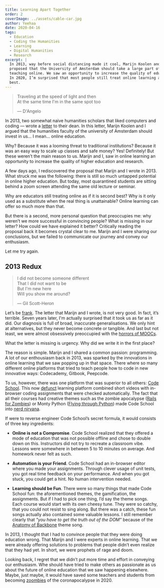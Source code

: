 ```yaml
---
title: Learning Apart Together
order: 2
coverImage: ../assets/cable-car.jpg
author: Yeehaa
date: 2020-04-16
tags: 
  - Education
  - Coding the Humanities
  - Learning
  - Digital Humanities
  - Research
excerpt: | 
  In 2013, way before social distancing made it cool, Marijn Koolen and I
  proposed that the University of Amsterdam should take a large part of their
  teaching online. We saw an opportunity to increase the quality of education.
  In 2020, I’m surprised that most people still treat online learning as second
  best.
---
```


> Traveling at the speed of light and then   
> At the same time I'm in the same spot too
>
> &mdash; D'Angelo

In 2013, two somewhat naive humanities scholars that liked computers and coding
&mdash; wrote a [letter](https://gist.github.com/marijnkoolen/6208750) to their dean. In this letter, Marijn Koolen and I argued that the humanities faculty of the university of Amsterdam should invest in us&hellip; I mean&hellip; online education. 

Why? Because it was a looming threat to traditional institutions? Because it was
an easy way to scale up classes and safe money? Yes! Definitely! But these
weren’t the main reason to us. Marijn and I, saw in online learning an opportunity to increase the quality of higher education and research.

A few days ago, I rediscovered the proposal that Marijn and I wrote in 2013. What struck me was the following: there is still so much untapped potential in online higher education. But today, most quarantined students are sitting behind a zoom screen attending the same old lecture or seminar. 

Why are educators still treating online as if it is second best? Why is it only used as a substitute when the real thing is unattainable? Online learning can offer so much more than that.

But there is a second, more personal question that preoccupies me: why weren’t we more successful in convincing people? What is missing in our letter? How could we have explained it better? Critically reading the proposal back it becomes crystal clear to me. Marijn and I were sharing our conclusions, but we failed to communicate our journey and convey our enthusiasm. 

Let me try again.

## 2013 Redux

> I did not become someone different   
> That I did not want to be   
> But I'm new here   
> Will you show me around?
>
> &mdash; Gil Scott-Heron

Let’s be [frank](https://www.uva.nl/profiel/v/r/f.p.i.m.vanvree/f.p.i.m.vanvree.html?cb). The letter that Marijn and I wrote, is not very good. In
fact, it’s terrible. Seven years later, I'm  actually surprised that it took us
as far as it did. Our diagnosis is full of broad, inaccurate generalisations. We
only hint at alternatives, but they never become concrete or tangible. And last
but not least, we were almost obsessively preoccupied with the [horrors of
MOOCs](https://www.mooc-list.com/tags/horror).

What the letter is missing is urgency. Why did we write it in the first place?

The reason is simple. Marijn and I shared a common passion: programming. A lot
of our enthousiasm back in 2013, was sparked by the innovations in online
learning that we saw popping up in that space. There where so many different online platforms that tried to teach people how to code in new innovative ways: Codecademy, Gitbook, Peepcode.

To us, however, there was one platform that was superior to all others: [Code
School](https://www.youtube.com/channel/UCUFbBYzSUafxMpUbTmroGhg). This now
[defunct](https://techcrunch.com/2015/01/26/online-learning-service-pluralsight-acquires-code-school-for-36-million/?guccounter=1&guce_referrer=aHR0cHM6Ly93d3cuZ29vZ2xlLmNvbS8&guce_referrer_sig=AQAAAKl1FdHKIHpcP0q6mq-o9wLOibALGWj_ggQv8xHqEgvJPip7Sz4Ks27-LI3MxGdo55-Lp8l9WkpuOgkjHawCRFAqu3lupNqIZa8BeiqIGT6mYi403dQ5obyfXPlDdM9RQLJECFx0F-C8Apc-6_riKxRY-dEz8jLQcmrRu76nh52a)
learning platform combined short videos with in-browser coding assignments that
were checked automatically. The fact that all their courses had creative themes
such as the zombie apocalypse ([Rails for
Zombies](https://www.youtube.com/watch?v=k4Zg6cLPO4Q)) or Monty Python ([Flying
through Python](https://www.youtube.com/watch?v=-INpnJROvgM)) made Code School into [nerd nirvana](https://www.youtube.com/watch?v=FklUAoZ6KxY).

If were to reverse engineer Code School’s secret formula, it would consists of three key ingredients:

+ **Online is not a Compromise**. Code School realized that they offered a mode of education that was not possible offline and chose to double down on this. Instructors did not try to recreate a classroom vibe. Lessons were somewhere in between 5 to 10 minutes on average. And homework never felt as such.

+ **Automation is your Friend**. Code School had an in-browser editor where you made your assignments. Through clever usage of unit tests, you got real time feedback on your performance. And when you got stuck, you could get a hint. No human intervention needed.

+ **Learning should be Fun**. There were so many things that made Code School fun: the aforementioned themes, the gamification, the assignments. But if I had to pick one thing, I’d say the theme songs. Each course would start with its own cheesy tune. They were so catchy, that you could not resist to sing along. But there was a catch, these fun songs actually also contained some valuable lessons. I still remember clearly that *"you have to get the truth out of the DOM"* because of the [Anatomy of Backbone](https://www.youtube.com/watch?v=L8dJY_gfcPo) theme song.

In 2013, I thought that I had to convince people that they were doing education
wrong. That Marijn and I were experts in online learning. That we were already
offering solutions to problems that people didn’t even realize that they had
yet. In short, we were prophets of rage and doom.

Looking back, I regret that we didn’t put more time and effort in conveying our
enthusiasm. Whe should have tried to make others as passionate as us about the
future of online education that we saw happening elsewhere. Maybe, just
maybe, it would have saved some teachers and students from becoming
[zoombies](https://www.imdb.com/title/tt5340882/) of the coronapocalypse in 2020.



